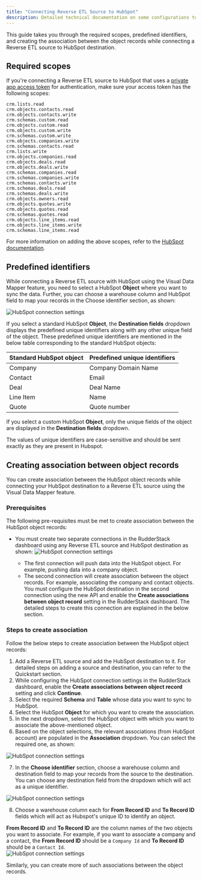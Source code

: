```yaml
---
title: "Connecting Reverse ETL Source to HubSpot"
description: Detailed technical documentation on some configurations to use while connecting a Reverse ETL source with HubSpot destination.
---
```


This guide takes you through the required scopes, predefined identifiers, and creating the association between the object records while connecting a Reverse ETL source to HubSpot destination.

## Required scopes

If you're connecting a <Link to="/sources/reverse-etl/">Reverse ETL</Link> source to HubSpot that uses a <a href="https://developers.hubspot.com/docs/api/intro-to-auth#private-app-access-tokens">private app access token</a> for authentication, make sure your access token has the following scopes:

```
crm.lists.read
crm.objects.contacts.read
crm.objects.contacts.write
crm.schemas.custom.read
crm.objects.custom.read
crm.objects.custom.write
crm.schemas.custom.write
crm.objects.companies.write
crm.schemas.contacts.read
crm.lists.write
crm.objects.companies.read
crm.objects.deals.read
crm.objects.deals.write
crm.schemas.companies.read
crm.schemas.companies.write
crm.schemas.contacts.write
crm.schemas.deals.read
crm.schemas.deals.write
crm.objects.owners.read
crm.objects.quotes.write
crm.objects.quotes.read
crm.schemas.quotes.read
crm.objects.line_items.read
crm.objects.line_items.write
crm.schemas.line_items.read
```

<div class="infoBlock">
For more information on adding the above scopes, refer to the <a href="https://developers.hubspot.com/docs/api/migrate-an-api-key-integration-to-a-private-app#create-a-new-private-app">HubSpot documentation</a>.
</div>

## Predefined identifiers

While connecting a <Link to="/sources/reverse-etl/">Reverse ETL</Link> source with HubSpot using the <Link to="/sources/reverse-etl/features/visual-data-mapper/">Visual Data Mapper</Link> feature, you need to select a HubSpot **Object** where you want to sync the data. Further, you can choose a warehouse column and HubSpot field to map your records in the <Link to="/sources/reverse-etl/features/visual-data-mapper/#choosing-the-identifier">Choose identifier</Link> section, as shown:

<img src="../../../assets/event-stream-destinations/predefined_object_hubspot.png" alt="HubSpot connection settings"/>

If you select a standard HubSpot **Object**, the **Destination fields** dropdown displays the predefined unique identifiers along with any other unique field of the object. These predefined unique identifiers are mentioned in the below table corresponding to the standard HubSpot objects:

| Standard HubSpot object | Predefined unique identifiers   |
| :------------------ | :------------ | 
| Company     | Company Domain Name     | 
| Contact      | Email      |
| Deal     | Deal Name     | 
| Line Item      | Name      |
| Quote     | Quote number     | 

If you select a custom HubSpot **Object**, only the unique fields of the object are displayed in the **Destination fields** dropdown.

<div class="infoBlock">
The values of unique identifiers are case-sensitive and should be sent exactly as they are present in Hubspot.
</div>

## Creating association between object records

You can create association between the HubSpot object records while connecting your HubSpot destination to a <Link to="/sources/reverse-etl/">Reverse ETL</Link> source using the <Link to="/sources/reverse-etl/features/visual-data-mapper/">Visual Data Mapper</Link> feature.

### Prerequisites

The following pre-requisites must be met to create association between the HubSpot object records:

- You must create two separate connections in the RudderStack dashboard using any Reverse ETL source and HubSpot destination as shown:
    <img src="../../../assets/event-stream-destinations/hubspot-connections.png" alt="HubSpot connection settings"/>

    - The first connection will push data into the HubSpot object. For example, pushing data into a company object. 
    - The second connection will create association between the object records. For example, associating the company and contact objects. You must configure the HubSpot destination in the second connection using the <Link to="/destinations/streaming-destinations/hubspot/setting-up-hubspot-in-rudderstack/#new-api">new API</Link> and enable the **Create associations between object record** setting in the RudderStack dashboard. The detailed steps to create this connection are explained in the below section.

### Steps to create association 

Follow the below steps to create association between the HubSpot object records:

1. Add a Reverse ETL source and add the HubSpot destination to it. For detailed steps on adding a source and destination, you can refer to the <Link to="https://www.rudderstack.com/docs/get-started/quickstart/">Quickstart</Link> section.
2. While configuring the <Link to="/destinations/streaming-destinations/hubspot/setting-up-hubspot-in-rudderstack/#new-api">HubSpot connection settings</Link> in the RudderStack dashboard, enable the **Create associations between object record** setting and click **Continue**.
3. Select the required **Schema** and **Table** whose data you want to sync to HubSpot.
4. Select the HubSpot **Object** for which you want to create the association. 
5. In the next dropdown, select the HubSpot object with which you want to associate the above-mentioned object.
6. Based on the object selections, the relevant associations (from HubSpot account) are populated in the **Association** dropdown. You can select the required one, as shown:

<img src="../../../assets/event-stream-destinations/sync-associations-hubspot.png" alt="HubSpot connection settings"/>

7. In the **Choose identifier** section,  choose a warehouse column and destination field to map your records from the source to the destination. You can choose any destination field from the dropdown which will act as a unique identifier.

<img src="../../../assets/event-stream-destinations/unique-identifier-hubspot-1.png" alt="HubSpot connection settings"/>

8. Choose a warehouse column each for **From Record ID** and **To Record ID** fields which will act as Hubspot's unique ID to identify an object.

<div class="infoBlock">
<strong>From Record ID</strong> and <strong>To Record ID</strong> are the column names of the two objects you want to associate. For example, if you want to associate a company and a contact, the <strong>From Record ID</strong> should be a <code class="inline-code">Company Id</code> and <strong>To Record ID</strong> should be a <code class="inline-code">Contact Id</code>.
</div>


<img src="../../../assets/event-stream-destinations/unique-identifier-hubspot.png" alt="HubSpot connection settings"/>

Similarly, you can create more of such associations between the object records.